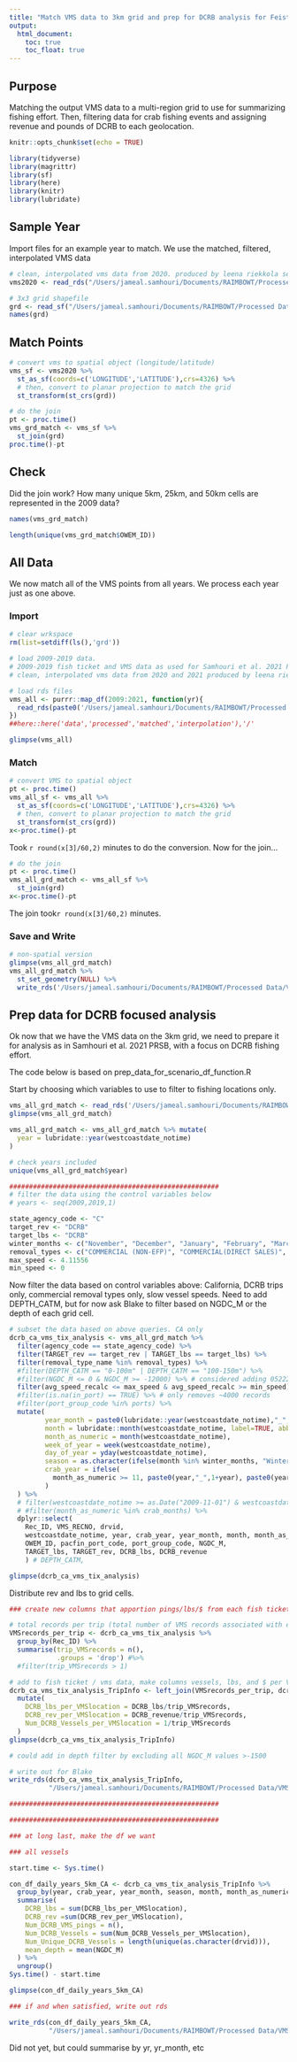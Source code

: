 ```yaml
---
title: "Match VMS data to 3km grid and prep for DCRB analysis for Feist et al. wind-fisheries tradeoffs paper"
output: 
  html_document:
    toc: true
    toc_float: true
---
```


## Purpose

Matching the output VMS data to a multi-region grid to use for summarizing fishing effort. Then, filtering data for crab fishing events and assigning revenue and pounds of DCRB to each geolocation.

```r
knitr::opts_chunk$set(echo = TRUE)
```

```r
library(tidyverse)
library(magrittr)
library(sf)
library(here)
library(knitr)
library(lubridate)
```


## Sample Year

Import files for an example year to match. We use the matched, filtered, interpolated VMS data

```r
# clean, interpolated vms data from 2020. produced by leena riekkola september 2022
vms2020 <- read_rds("/Users/jameal.samhouri/Documents/RAIMBOWT/Processed Data/VMS/interpolation/2020interpolated.rds")

# 3x3 grid shapefile
grd <- read_sf("/Users/jameal.samhouri/Documents/RAIMBOWT/Processed Data/3x3 Grid/owem_grid_eez_poly_lamb.shp")
names(grd)

```

## Match Points

```r
# convert vms to spatial object (longitude/latitude)
vms_sf <- vms2020 %>%
  st_as_sf(coords=c('LONGITUDE','LATITUDE'),crs=4326) %>% 
  # then, convert to planar projection to match the grid
  st_transform(st_crs(grd))

# do the join
pt <- proc.time()
vms_grd_match <- vms_sf %>%
  st_join(grd)
proc.time()-pt
```

## Check

Did the join work? How many unique 5km, 25km, and 50km cells are represented in the 2009 data?

```r
names(vms_grd_match)

length(unique(vms_grd_match$OWEM_ID))

```

## All Data

We now match all of the VMS points from all years. We process each year just as one above.

### Import

```r
# clear wrkspace
rm(list=setdiff(ls(),'grd'))

# load 2009-2019 data. 
# 2009-2019 fish ticket and VMS data as used for Samhouri et al. 2021 PRSB. Available as one rds for each year on kiteworks/VMS_finaldat_08-28-2019/New Pipeline Data/ processed/matched/interpolation
# clean, interpolated vms data from 2020 and 2021 produced by leena riekkola september 2022

# load rds files
vms_all <- purrr::map_df(2009:2021, function(yr){
  read_rds(paste0('/Users/jameal.samhouri/Documents/RAIMBOWT/Processed Data/VMS/interpolation/',yr,"interpolated.rds")) 
})
##here::here('data','processed','matched','interpolation'),'/'

glimpse(vms_all)

```

### Match

```r
# convert VMS to spatial object
pt <- proc.time()
vms_all_sf <- vms_all %>%
  st_as_sf(coords=c('LONGITUDE','LATITUDE'),crs=4326) %>% 
  # then, convert to planar projection to match the grid
  st_transform(st_crs(grd))
x<-proc.time()-pt
```

Took `r round(x[3]/60,2)` minutes to do the conversion. Now for the join...

```r
# do the join
pt <- proc.time()
vms_all_grd_match <- vms_all_sf %>%
  st_join(grd)
x<-proc.time()-pt
```

The join took`r round(x[3]/60,2)` minutes.

<!-- ### Add BIAs -->

<!-- We can add whale BIAs into the data as well. They have previously been matched to the 5km grid, courtesy of Sam Woodman. -->

<!-- ```{r add BIAs} -->
<!-- BIA <- read_csv(here::here('data','raw','grid','Grid5km_BIA_overlap.csv'),col_types = cols()) -->
<!-- BIA %<>% select(GRID5KM_ID,BIA_mn,BIA_bm) -->

<!-- vms_all_grd_match %<>% left_join(BIA,by='GRID5KM_ID') -->
<!-- ``` -->

### Save and Write

```r
# non-spatial version
glimpse(vms_all_grd_match)
vms_all_grd_match %>% 
  st_set_geometry(NULL) %>% 
  write_rds('/Users/jameal.samhouri/Documents/RAIMBOWT/Processed Data/VMS/vms_all_interpolated_w_grd_3km.rds')
```

## Prep data for DCRB focused analysis

Ok now that we have the VMS data on the 3km grid, we need to prepare it for analysis as in Samhouri et al. 2021 PRSB, with a focus on DCRB fishing effort.

The code below is based on prep_data_for_scenario_df_function.R

Start by choosing which variables to use to filter to fishing locations only.

```r

vms_all_grd_match <- read_rds('/Users/jameal.samhouri/Documents/RAIMBOWT/Processed Data/VMS/vms_all_interpolated_w_grd_3km.rds')
glimpse(vms_all_grd_match)

vms_all_grd_match <- vms_all_grd_match %>% mutate(
  year = lubridate::year(westcoastdate_notime)
)

# check years included
unique(vms_all_grd_match$year)

#####################################################
# filter the data using the control variables below
# years <- seq(2009,2019,1)

state_agency_code <- "C"
target_rev <- "DCRB"
target_lbs <- "DCRB"
winter_months <- c("November", "December", "January", "February", "March")
removal_types <- c("COMMERCIAL (NON-EFP)", "COMMERCIAL(DIRECT SALES)", "UNKNOWN")
max_speed <- 4.11556
min_speed <- 0


```

Now filter the data based on control variables above: California, DCRB trips only, commercial removal types only, slow vessel speeds. Need to add DEPTH_CATM, but for now ask Blake to filter based on NGDC_M or the depth of each grid cell.

```r

# subset the data based on above queries. CA only
dcrb_ca_vms_tix_analysis <- vms_all_grd_match %>%
  filter(agency_code == state_agency_code) %>%
  filter(TARGET_rev == target_rev | TARGET_lbs == target_lbs) %>%
  filter(removal_type_name %in% removal_types) %>%
  #filter(DEPTH_CATM == "0-100m" | DEPTH_CATM == "100-150m") %>%
  #filter(NGDC_M <= 0 & NGDC_M >= -12000) %>% # considered adding 052220. also see "evaluate fishing depths.R". probably unnecessary because NGDC_M refers to centroid depth and we can match depths by 5km grid cell later
  filter(avg_speed_recalc <= max_speed & avg_speed_recalc >= min_speed) %>%
  #filter(is.na(in_port) == TRUE) %>% # only removes ~4000 records
  #filter(port_group_code %in% ports) %>%
  mutate(
         year_month = paste0(lubridate::year(westcoastdate_notime),"_", substr(lubridate::ymd(westcoastdate_notime),6,7)), # substr() ensures month is a 2 digit value
         month = lubridate::month(westcoastdate_notime, label=TRUE, abbr = FALSE),
         month_as_numeric = month(westcoastdate_notime),
         week_of_year = week(westcoastdate_notime),
         day_of_year = yday(westcoastdate_notime),
         season = as.character(ifelse(month %in% winter_months, "Winter", "Spring-Summer")),
         crab_year = ifelse(
           month_as_numeric >= 11, paste0(year,"_",1+year), paste0(year - 1,"_",year)
         )
  ) %>%
  # filter(westcoastdate_notime >= as.Date("2009-11-01") & westcoastdate_notime <= as.Date("2019-08-01")) %>%
  # #filter(month_as_numeric %in% crab_months) %>%
  dplyr::select(
    Rec_ID, VMS_RECNO, drvid,
    westcoastdate_notime, year, crab_year, year_month, month, month_as_numeric, week_of_year, day_of_year, season,
    OWEM_ID, pacfin_port_code, port_group_code, NGDC_M,
    TARGET_lbs, TARGET_rev, DCRB_lbs, DCRB_revenue
    ) # DEPTH_CATM, 

glimpse(dcrb_ca_vms_tix_analysis)

```

Distribute rev and lbs to grid cells. 

```r

### create new columns that apportion pings/lbs/$ from each fish ticket based on proportion of pings related to each ticket in each grid cell

# total records per trip (total number of VMS records associated with each fish ticket)
VMSrecords_per_trip <- dcrb_ca_vms_tix_analysis %>%
  group_by(Rec_ID) %>%
  summarise(trip_VMSrecords = n(),
            .groups = 'drop') #%>%
  #filter(trip_VMSrecords > 1)

# add to fish ticket / vms data, make columns vessels, lbs, and $ per VMS location. note that columns with "...." in them, like ""TARGET...." reflect revenue 
dcrb_ca_vms_tix_analysis_TripInfo <- left_join(VMSrecords_per_trip, dcrb_ca_vms_tix_analysis, by="Rec_ID") %>%
  mutate(
    DCRB_lbs_per_VMSlocation = DCRB_lbs/trip_VMSrecords,
    DCRB_rev_per_VMSlocation = DCRB_revenue/trip_VMSrecords,
    Num_DCRB_Vessels_per_VMSlocation = 1/trip_VMSrecords
  )
glimpse(dcrb_ca_vms_tix_analysis_TripInfo)

# could add in depth filter by excluding all NGDC_M values >-1500

# write out for Blake
write_rds(dcrb_ca_vms_tix_analysis_TripInfo, 
          "/Users/jameal.samhouri/Documents/RAIMBOWT/Processed Data/VMS/CA_DCRB_vms_tix_daily_2009_2021_lbs_rev_per_geolocation_nodepthfilter.RDS")

#####################################################

#####################################################

### at long last, make the df we want

### all vessels

start.time <- Sys.time()

con_df_daily_years_5km_CA <- dcrb_ca_vms_tix_analysis_TripInfo %>%
  group_by(year, crab_year, year_month, season, month, month_as_numeric, week_of_year, day_of_year, OWEM_ID) %>%
  summarise(
    DCRB_lbs = sum(DCRB_lbs_per_VMSlocation),
    DCRB_rev =sum(DCRB_rev_per_VMSlocation),
    Num_DCRB_VMS_pings = n(),
    Num_DCRB_Vessels = sum(Num_DCRB_Vessels_per_VMSlocation),
    Num_Unique_DCRB_Vessels = length(unique(as.character(drvid))),
    mean_depth = mean(NGDC_M)
  ) %>%
  ungroup() 
Sys.time() - start.time

glimpse(con_df_daily_years_5km_CA)

### if and when satisfied, write out rds

write_rds(con_df_daily_years_5km_CA, 
          "/Users/jameal.samhouri/Documents/RAIMBOWT/Processed Data/VMS/CA_DCRB_vms_tix_daily_2009_2021_lbs_rev_per_3kmgrid_nodepthfilter.RDS")

```

Did not yet, but could summarise by yr, yr_month, etc